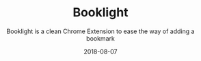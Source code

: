---
type: 'Project'
title: 'Booklight'
tags: ['Open Data', 'Semantic Web', 'Data Quality']
summary: 'If you are: Obsessed with organization; Have a couple hundreds (or thousands) of folders in your bookmarks; You like to keep things tidy and every page has to be in its "perfect" place'
subtitle: 'Booklight is a clean Chrome Extension to ease the way of adding a bookmark'
layout: 'ProjectLayout'
github: 'https://github.com/ahmadassaf/booklight'
featured: false
date: '2018-08-07'
category: 'projects'
---